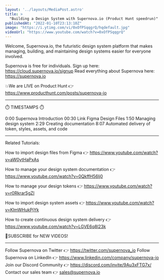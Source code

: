 ```yaml
---
layout: '../layouts/MediaPost.astro'
title: >
  "Building a Design System with Supernova.io (Product Hunt speedrun)"
publishedAt: "2022-01-10T23:13:10Z"
image: "https://i.ytimg.com/vi/0xOfPSqqgrQ/hqdefault.jpg"
videoUrl: "https://www.youtube.com/watch?v=0xOfPSqqgrQ"
---
```

Welcome, Supernova.io, the futuristic design system platform that makes managing, building, and maintaining design systems easier for everyone involved. 

Supernova is free for individuals. Sign up here: https://cloud.supernova.io/signup
Read everything about Supernova here: https://supernova.io

💥We are LIVE on Product Hunt 👉 https://www.producthunt.com/posts/supernova-io

--------

⏱️ TIMESTAMPS ⏱️

0:00 Supernova Introduction
00:30 Link Figma Design Files
1:50 Managing design system
2:29 Creating documentation
8:07 Automated delivery of token, styles, assets, and code

--------
Related Tutorials:

How to import design files from Figma 👉
https://www.youtube.com/watch?v=aW0ytHaPxAs

How to manage your design system documentation 👉
https://www.youtube.com/watch?v=0QkffH56lj0

How to manage your design tokens 👉
https://www.youtube.com/watch?v=r0RkrarSgZI

How to import design system assets 👉
https://www.youtube.com/watch?v=KlmWHukPjYk

How to create continuous design system delivery 👉 
https://www.youtube.com/watch?v=LGVE6q8l23k

📮SUBSCRIBE for NEW VIDEOS!

--------

Follow Supernova on Twitter 👉 https://twitter.com/supernova_io
Follow Supernova on LinkedIn 👉  https://www.linkedin.com/company/supernova-io
Join our Discord Community 👉 https://discord.com/invite/9Au3xFTG7x/
Contact our sales team 👉 sales@supernova.io
